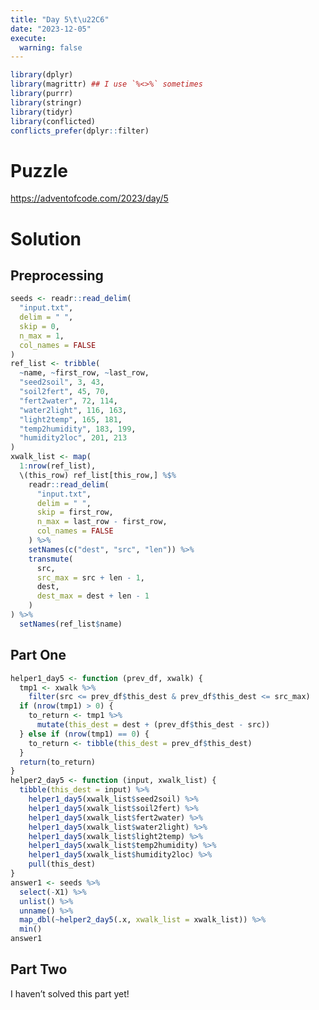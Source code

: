 ```yaml
---
title: "Day 5\t\u22C6"
date: "2023-12-05"
execute:
  warning: false
---
```


```r
library(dplyr)
library(magrittr) ## I use `%<>%` sometimes
library(purrr)
library(stringr)
library(tidyr)
library(conflicted)
conflicts_prefer(dplyr::filter)
```

# Puzzle

<https://adventofcode.com/2023/day/5>

# Solution

## Preprocessing

```r
seeds <- readr::read_delim(
  "input.txt", 
  delim = " ", 
  skip = 0,
  n_max = 1,
  col_names = FALSE
)
ref_list <- tribble(
  ~name, ~first_row, ~last_row,
  "seed2soil", 3, 43,
  "soil2fert", 45, 70,
  "fert2water", 72, 114,
  "water2light", 116, 163,
  "light2temp", 165, 181,
  "temp2humidity", 183, 199,
  "humidity2loc", 201, 213
)
xwalk_list <- map(
  1:nrow(ref_list),
  \(this_row) ref_list[this_row,] %$% 
    readr::read_delim(
      "input.txt", 
      delim = " ", 
      skip = first_row,
      n_max = last_row - first_row,
      col_names = FALSE
    ) %>% 
    setNames(c("dest", "src", "len")) %>% 
    transmute(
      src,
      src_max = src + len - 1,
      dest,
      dest_max = dest + len - 1
    )
) %>% 
  setNames(ref_list$name)
```

## Part One

```r
helper1_day5 <- function (prev_df, xwalk) {
  tmp1 <- xwalk %>% 
    filter(src <= prev_df$this_dest & prev_df$this_dest <= src_max) 
  if (nrow(tmp1) > 0) {
    to_return <- tmp1 %>% 
      mutate(this_dest = dest + (prev_df$this_dest - src))
  } else if (nrow(tmp1) == 0) {
    to_return <- tibble(this_dest = prev_df$this_dest) 
  }
  return(to_return)
}
helper2_day5 <- function (input, xwalk_list) {
  tibble(this_dest = input) %>% 
    helper1_day5(xwalk_list$seed2soil) %>% 
    helper1_day5(xwalk_list$soil2fert) %>% 
    helper1_day5(xwalk_list$fert2water) %>% 
    helper1_day5(xwalk_list$water2light) %>%
    helper1_day5(xwalk_list$light2temp) %>%
    helper1_day5(xwalk_list$temp2humidity) %>%
    helper1_day5(xwalk_list$humidity2loc) %>% 
    pull(this_dest)
}
answer1 <- seeds %>% 
  select(-X1) %>% 
  unlist() %>% 
  unname() %>% 
  map_dbl(~helper2_day5(.x, xwalk_list = xwalk_list)) %>% 
  min()
answer1
```

## Part Two

I haven't solved this part yet!

<!-- ```{r, warnings = FALSE} -->
<!-- helper3_day5 <- function (prev_df, xwalk) { -->
<!--   tmp1 <- xwalk %>%  -->
<!--     filter(src <= prev_df$this_dest & prev_df$this_dest <= src_max) -->
<!--   if (nrow(tmp1) == 1) { -->
<!--     to_return <- tmp1 %>%  -->
<!--       mutate(this_dest = dest + (prev_df$this_dest - src), -->
<!--              this_dest_max = dest_max + (prev_df$this_dest - src)) -->
<!--   } else if (nrow(tmp1) == 0) { -->
<!--     to_return <- tibble(this_dest = prev_df$this_dest, -->
<!--                         this_dest_max = prev_df$this_dest_max) -->
<!--   } else if (nrow(tmp1) > 1) { -->
<!--     stop("More than one match") -->
<!--   } -->
<!--   return(to_return) -->
<!-- } -->
<!-- helper4_day5 <- function (input, xwalk_list) { -->
<!--   input %>%  -->
<!--     helper3_day5(xwalk_list$seed2soil) %>%  -->
<!--     helper3_day5(xwalk_list$soil2fert) %>% -->
<!--     helper3_day5(xwalk_list$fert2water) %>% -->
<!--     helper3_day5(xwalk_list$water2light) %>% -->
<!--     helper3_day5(xwalk_list$light2temp) %>% -->
<!--     helper3_day5(xwalk_list$temp2humidity) %>% -->
<!--     helper3_day5(xwalk_list$humidity2loc)  -->
<!-- } -->
<!-- seeds_df <- seeds %>%  -->
<!--   select(-X1) %>%  -->
<!--   unlist() %>%  -->
<!--   unname() %>%  -->
<!--   matrix(ncol = 2, byrow = TRUE) %>%  -->
<!--   as_tibble() %>%  -->
<!--   setNames(c("seed", "len")) %>%  -->
<!--   transmute(this_dest = seed, this_dest_max = seed + len) -->
<!-- answer2_list <- map( -->
<!--   1:nrow(seeds_df), -->
<!--   ~ seeds_df %>%  -->
<!--     slice(.x) %>%  -->
<!--     helper4_day5(xwalk_list) -->
<!-- ) -->
<!-- answer2_list %>%  -->
<!--   map_dbl(~.x$this_dest) %>%  -->
<!--   min() -->
<!-- ``` -->
